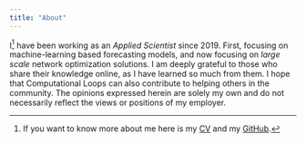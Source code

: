 ```yaml
---
title: "About"
---
```


I^[If you want to know more about me here is my
[CV](https://nightly.link/mbataillou/cv/workflows/makefile/main/cv-short-mbataillou)
and my [GitHub](https://github.com/mbataillou).] have been working as an
_Applied Scientist_ since 2019. First, focusing on machine-learning based
forecasting models, and now focusing on _large scale_ network optimization
solutions. I am deeply grateful to those who share their knowledge online, as I
have learned so much from them. I hope that Computational Loops can also
contribute to helping others in the community. The opinions expressed herein are solely my own and do not necessarily reflect the views or positions of my employer.
